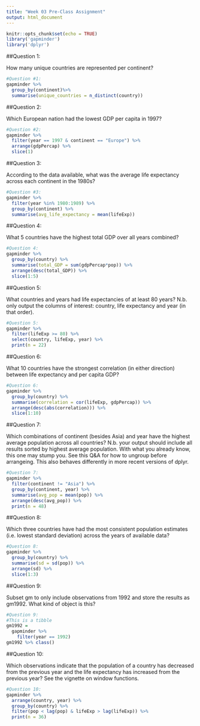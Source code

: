 ```yaml
---
title: "Week 03 Pre-Class Assignment"
output: html_document
---
```


```r
knitr::opts_chunk$set(echo = TRUE)
library('gapminder')
library('dplyr')
```

##Question 1: 

How many unique countries are represented per continent?

```r
#Question #1: 
gapminder %>%
  group_by(continent)%>% 
  summarise(unique_countries = n_distinct(country))
```
##Question 2: 

Which European nation had the lowest GDP per capita in 1997?

```r
#Question #2:
gapminder %>%
  filter(year == 1997 & continent == "Europe") %>%
  arrange(gdpPercap) %>%
  slice(1)
```

##Question 3:

According to the data available, what was the average life expectancy across each continent in the 1980s?

```r
#Question #3:
gapminder %>%
  filter(year %in% 1980:1989) %>%
  group_by(continent) %>%
  summarise(avg_life_expectancy = mean(lifeExp))
```

##Question 4:

What 5 countries have the highest total GDP over all years combined?

```r
#Question 4: 
gapminder %>%
  group_by(country) %>%
  summarise(total_GDP = sum(gdpPercap*pop)) %>%
  arrange(desc(total_GDP)) %>%
  slice(1:5)
```

##Question 5: 

What countries and years had life expectancies of at least 80 years? N.b. only output the columns of interest: country, life expectancy and year (in that order).

```r
#Question 5:
gapminder %>% 
  filter(lifeExp >= 80) %>%
  select(country, lifeExp, year) %>%
  print(n = 22)
```

##Question 6:

What 10 countries have the strongest correlation (in either direction) between life expectancy and per capita GDP?

```r
#Question 6: 
gapminder %>%
  group_by(country) %>%
  summarise(correlation = cor(lifeExp, gdpPercap)) %>%
  arrange(desc(abs(correlation))) %>%
  slice(1:10)
```

##Question 7: 

Which combinations of continent (besides Asia) and year have the highest average population across all countries? N.b. your output should include all results sorted by highest average population. With what you already know, this one may stump you. See this Q&A for how to ungroup before arrangeing. This also behaves differently in more recent versions of dplyr.

```r
#Question 7: 
gapminder %>%
  filter(continent != "Asia") %>%
  group_by(continent, year) %>%
  summarise(avg_pop = mean(pop)) %>%
  arrange(desc(avg_pop)) %>%
  print(n = 48)
```

##Question 8:

Which three countries have had the most consistent population estimates (i.e. lowest standard deviation) across the years of available data?

```r
#Question 8: 
gapminder %>%
  group_by(country) %>%
  summarise(sd = sd(pop)) %>%
  arrange(sd) %>%
  slice(1:3)
```
##Question 9:

Subset gm to only include observations from 1992 and store the results as gm1992. What kind of object is this?

```r
#Question 9: 
#This is a tibble
gm1992 = 
  gapminder %>%
    filter(year == 1992)
gm1992 %>% class()
```

##Question 10: 

Which observations indicate that the population of a country has decreased from the previous year and the life expectancy has increased from the previous year? See the vignette on window functions.

```r
#Question 10: 
gapminder %>%
  arrange(country, year) %>%
  group_by(country) %>%
  filter(pop < lag(pop) & lifeExp > lag(lifeExp)) %>%
  print(n = 36)
```



